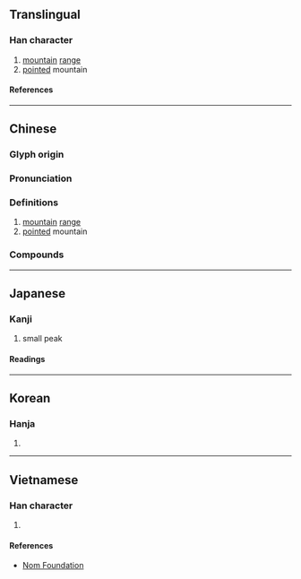 {{also|峦}}
{{character info/new}}
==Translingual==

===Han character===
{{Han char|rn=46|rad=山|as=19|sn=22|four=22772|canj=VFU|ids=⿱䜌山}}

# [[mountain]] [[range]]
# [[point]]ed mountain

====References====
{{Han ref|kx=0322.430|dkj=08640|dj=0623.090|hdz=10808.120|uh=5DD2}}

----

==Chinese==
{{zh-forms|s=峦}}

===Glyph origin===
{{Han etym}}

===Pronunciation===
{{zh-pron
|m=luán
|c=lyun4
|mn=loân
|mn-t=luang5/luêng5
|mn-t_note=luang5 - Shantou; luêng5 - Chaozhou
|mc=y
|oc=y
|cat=
}}

===Definitions===
{{zh-hanzi}}

# [[mountain]] [[range]]
# [[point]]ed mountain

===Compounds===
{{zh-der|封巒|層巒疊嶂|山巒|岡巒|峰巒|巒兄巒弟|疊嶺層巒|萬巒鄉|秀姑巒溪|萬巒}}

----

==Japanese==

===Kanji===
{{ja-kanji|grade=|rs=山19}}

# small peak

====Readings====
{{ja-readings
|goon=らん
|kanon=らん
|kun=みね-
}}

----

==Korean==

===Hanja===
{{ko-hanja|만}}

# {{defn|lang=ko|sort=山19}}

----

==Vietnamese==

===Han character===
{{vi-readings|rs=山19|reading=loại}}

# {{defn|lang=vi|sort=山19}}

====References====
* [http://nomfoundation.org/common/nom_details.php?codepoint=5dd2 Nom Foundation]